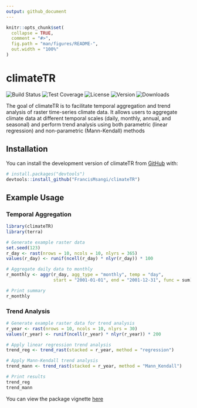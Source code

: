 ```yaml
---
output: github_document
---
```


<!-- README.md is generated from README.Rmd. Please edit that file -->

```r
knitr::opts_chunk$set(
  collapse = TRUE,
  comment = "#>",
  fig.path = "man/figures/README-",
  out.width = "100%"
)
```

# climateTR

<!-- badges: start -->
![Build Status](https://img.shields.io/github/workflow/status/FrancisMsangi/climateTR/CI)
![Test Coverage](https://img.shields.io/codecov/c/github/FrancisMsangi/climateTR)
![License](https://img.shields.io/badge/license-MIT-blue.svg)
![Version](https://img.shields.io/github/v/release/FrancisMsangi/climateTR?logo=github)
![Downloads](https://img.shields.io/github/downloads/FrancisMsangi/climateTR/total)
<!-- badges: end -->

The goal of climateTR is to facilitate temporal aggregation and trend analysis of raster time-series climate data. It allows users to aggregate climate data at different temporal scales (daily, monthly, annual, and seasonal) and perform trend analysis using both parametric (linear regression) and non-parametric (Mann-Kendall) methods

## Installation

You can install the development version of climateTR from [GitHub](https://github.com/) with:

``` r
# install.packages("devtools")
devtools::install_github("FrancisMsangi/climateTR")
```

## Example Usage



### Temporal Aggregation

```r
library(climateTR)
library(terra)

# Generate example raster data
set.seed(123)
r_day <- rast(nrows = 10, ncols = 10, nlyrs = 365)
values(r_day) <- runif(ncell(r_day) * nlyr(r_day)) * 100

# Aggregate daily data to monthly
r_monthly <- aggr(r_day, agg_type = "monthly", temp = "day",
                  start = "2001-01-01", end = "2001-12-31", func = sum)

# Print summary
r_monthly
```

### Trend Analysis
```r
# Generate example raster data for trend analysis
r_year <- rast(nrows = 10, ncols = 10, nlyrs = 30)
values(r_year) <- runif(ncell(r_year) * nlyr(r_year)) * 200

# Apply linear regression trend analysis
trend_reg <- trend_rast(stacked = r_year, method = "regression")

# Apply Mann-Kendall trend analysis
trend_mann <- trend_rast(stacked = r_year, method = "Mann_Kendall")

# Print results
trend_reg
trend_mann

```

You can view the package vignette [here](https://francismsangi.github.io/climateTR/doc/ClimateTR_vignette.html)


